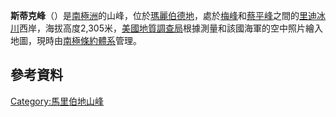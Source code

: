 {{coord|85|57|S|132|1|W|display=title}}

'''斯蒂克峰'''（{{lang-en|Stich Peak}}）是[[南極洲|南極洲]]的山峰，位於[[瑪麗伯德地|瑪麗伯德地]]，處於[[梅峰|梅峰]]和[[蔡平峰|蔡平峰]]之間的[[里迪冰川|里迪冰川]]西岸，海拔高度2,305米，[[美國地質調查局|美國地質調查局]]根據測量和該國海軍的空中照片繪入地圖，現時由[[南極條約體系|南極條約體系]]管理。

==參考資料==
{{usgs-gazetteer}}

{{DEFAULTSORT:Stich Peak}}
[[Category:馬里伯地山峰|Category:馬里伯地山峰]]


{{MarieByrdLand-geo-stub}}